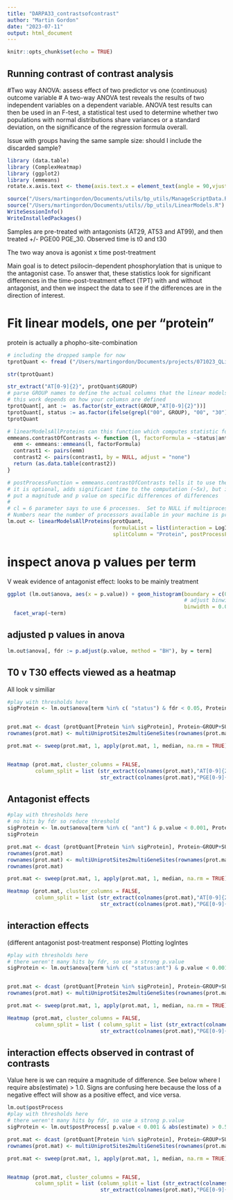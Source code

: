 ```yaml
---
title: "DARPA33_contrastsofcontrast"
author: "Martin Gordon"
date: "2023-07-11"
output: html_document
---
```


```r
knitr::opts_chunk$set(echo = TRUE)
```

## Running contrast of contrast analysis

#Two way ANOVA: assess effect of two predictor vs one (continuous) outcome variable 
# A two-way ANOVA test reveals the results of two independent variables on a dependent variable. ANOVA test results can then be used in an F-test, a statistical test used to determine whether two populations with normal distributions share variances or a standard deviation, on the significance of the regression formula overall.

Issue with groups having the same sample size: should I include the discarded sample?

```r
library (data.table)
library (ComplexHeatmap)
library (ggplot2)
library (emmeans)
rotate.x.axis.text <- theme(axis.text.x = element_text(angle = 90,vjust = 0.5, hjust=1))

source("/Users/martingordon/Documents/utils/bp_utils/ManageScriptData.R")
source("/Users/martingordon/Documents/utils//bp_utils/LinearModels.R")
WriteSessionInfo()
WriteInstalledPackages()
```
Samples are pre-treated with antagonists (AT29, AT53 and AT99), and then treated +/- PGE00 PGE_30. Observed time is t0 and t30


The two way anova is agonist x time post-treatment

Main goal is to detect psilocin-dependent phosphorylation that is unique to the antagonist case. To answer that, these statistics look for significant differences in the time-post-treatment effect (TPT) with and without antagonist, and then we inspect the data to see if the differences are in the direction of interest.

# Fit linear models, one per "protein"
protein is actually a phopho-site-combination
```r
# including the dropped sample for now
tprotQuant <- fread ("/Users/martingordon/Documents/projects/071023_QLi_DARPA/DARPA_33_data/2023_07_10_ProteinLevelData.csv.gz")

str(tprotQuant)

str_extract("AT[0-9]{2}", protQuant$GROUP)
# parse GROUP names to define the actual columns that the linear models will work on
# this work depends on how your columsn are defined
tprotQuant[, ant :=  as.factor(str_extract(GROUP,"AT[0-9]{2}"))]
tprotQuant[, status := as.factor(ifelse(grepl("00", GROUP), "00", "30"))]
tprotQuant

# linearModelsAllProteins can this function which computes statistic for a contrast of two different log2FC
emmeans.contrastOfContrasts <- function (l, factorFormula = ~status|ant){  # how does the treatment effect change per antagonist level? basically compare treatment effect within each antagonist level
  emm <- emmeans::emmeans(l, factorFormula)
  contrast1 <- pairs(emm)
  contrast2 <- pairs(contrast1, by = NULL, adjust = "none")
  return (as.data.table(contrast2))
}

# postProcessFunction = emmeans.contrastOfContrasts tells it to use the function above after doing anova.
# it is optional, adds significant time to the computation (~5x), but is nice to
# put a magnitude and p value on specific differences of differences
#
# cl = 6 parameter says to use 6 processes.  Set to NULL if multiprocess is failing, or higher or lower as you wish.
# Numbers near the number of processors available in your machine is probably counterproductive.
lm.out <- linearModelsAllProteins(protQuant, 
                                  formulaList = list(interaction = LogIntensities~status + ant + ant:status ), # you could define other models here, but we name and define one model. 
                                  splitColumn = "Protein", postProcessFunction = emmeans.contrastOfContrasts, cl = 6) |> suppressWarnings()
```

# inspect anova p values per term
V weak evidence of antagonist effect: looks to be mainly treatment
```r

ggplot (lm.out$anova, aes(x = p.value)) + geom_histogram(boundary = c(0.0), 
                                                         # adjust binwidth to as narrow as is legible
                                                         binwidth = 0.005)+
  facet_wrap(~term)


```

## adjusted p values in anova
```r
lm.out$anova[, fdr := p.adjust(p.value, method = "BH"), by = term]
```


## T0 v T30 effects viewed as a heatmap
All look v similiar

```r
#play with thresholds here
sigProtein <- lm.out$anova[term %in% c( "status") & fdr < 0.05, Protein]


prot.mat <- dcast (protQuant[Protein %in% sigProtein], Protein~GROUP+SUBJECT, value.var = "LogIntensities") |> as.matrix(rownames = "Protein")
rownames(prot.mat) <- multiUniprotSites2multiGeneSites(rownames(prot.mat), species = "HUMAN")

prot.mat <- sweep(prot.mat, 1, apply(prot.mat, 1, median, na.rm = TRUE))


Heatmap (prot.mat, cluster_columns = FALSE, 
         column_split = list (str_extract(colnames(prot.mat),"AT[0-9]{2}"),
                              str_extract(colnames(prot.mat),"PGE[0-9]{2}")))
```




## Antagonist effects


```r
#play with thresholds here
# no hits by fdr so reduce threshold
sigProtein <- lm.out$anova[term %in% c( "ant") & p.value < 0.001, Protein]
sigProtein

prot.mat <- dcast (protQuant[Protein %in% sigProtein], Protein~GROUP+SUBJECT, value.var = "LogIntensities") |> as.matrix(rownames = "Protein")
rownames(prot.mat)
rownames(prot.mat) <- multiUniprotSites2multiGeneSites(rownames(prot.mat), species = "HUMAN")
rownames(prot.mat)

prot.mat <- sweep(prot.mat, 1, apply(prot.mat, 1, median, na.rm = TRUE))

Heatmap (prot.mat, cluster_columns = FALSE, 
         column_split = list (str_extract(colnames(prot.mat),"AT[0-9]{2}"),
                              str_extract(colnames(prot.mat),"PGE[0-9]{2}")))

```

## interaction effects 
(different antagonist post-treatment response)
Plotting logIntes

```r
#play with thresholds here
# there weren't many hits by fdr, so use a strong p.value
sigProtein <- lm.out$anova[term %in% c( "status:ant") & p.value < 0.001, Protein]


prot.mat <- dcast (protQuant[Protein %in% sigProtein], Protein~GROUP+SUBJECT, value.var = "LogIntensities") |> as.matrix(rownames = "Protein")
rownames(prot.mat) <- multiUniprotSites2multiGeneSites(rownames(prot.mat), species = "HUMAN")

prot.mat <- sweep(prot.mat, 1, apply(prot.mat, 1, median, na.rm = TRUE))

Heatmap (prot.mat, cluster_columns = FALSE, 
         column_split = list ( column_split = list (str_extract(colnames(prot.mat),"AT[0-9]{2}"),
                              str_extract(colnames(prot.mat),"PGE[0-9]{2}"))))

```
## interaction effects observed in contrast of contrasts

Value here is we can require a magnitude of difference.  See below where I require abs(estimate) > 1.0.  Signs are confusing here because the loss of a negative effect will show as  a positive effect, and vice versa. 

```r

lm.out$postProcess
#play with thresholds here
# there weren't many hits by fdr, so use a strong p.value
sigProtein <- lm.out$postProcess[ p.value < 0.001 & abs(estimate) > 0.5, Protein]

prot.mat <- dcast (protQuant[Protein %in% sigProtein], Protein~GROUP+SUBJECT, value.var = "LogIntensities") |> as.matrix(rownames = "Protein")
rownames(prot.mat) <- multiUniprotSites2multiGeneSites(rownames(prot.mat), species = "HUMAN")

prot.mat <- sweep(prot.mat, 1, apply(prot.mat, 1, median, na.rm = TRUE))


Heatmap (prot.mat, cluster_columns = FALSE, 
         column_split = list (column_split = list (str_extract(colnames(prot.mat),"AT[0-9]{2}"),
                              str_extract(colnames(prot.mat),"PGE[0-9]{2}"))))
```

